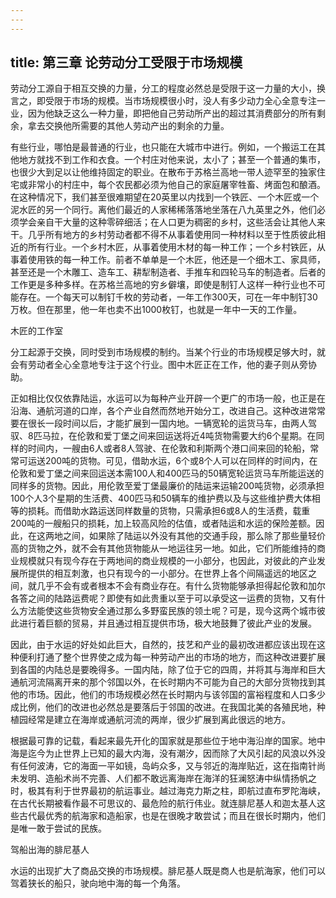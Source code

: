 ```yaml
---
---
---
```

title: 第三章 论劳动分工受限于市场规模
---

劳动分工源自于相互交换的力量，分工的程度必然总是受限于这一力量的大小，换言之，即受限于市场的规模。当市场规模很小时，没人有多少动力全心全意专注一业，因为他缺乏这么一种力量，即把他自己劳动所产出的超过其消费部分的所有剩余，拿去交换他所需要的其他人劳动产出的剩余的力量。

有些行业，哪怕是最普通的行业，也只能在大城市中进行。例如，一个搬运工在其他地方就找不到工作和衣食。一个村庄对他来说，太小了；甚至一个普通的集市，也很少大到足以让他维持固定的职业。在散布于苏格兰高地一带人迹罕至的独家住宅或非常小的村庄中，每个农民都必须为他自己的家庭屠宰牲畜、烤面包和酿酒。在这种情况下，我们甚至很难期望在20英里以内找到一个铁匠、一个木匠或一个泥水匠的另一个同行。离他们最近的人家稀稀落落地坐落在八九英里之外，他们必须学会亲自干大量的这种零碎细活；在人口更为稠密的乡村，这些活会让其他人来干。几乎所有地方的乡村劳动者都不得不从事着使用同一种材料以至于性质彼此相近的所有行业。一个乡村木匠，从事着使用木材的每一种工作；一个乡村铁匠，从事着使用铁的每一种工作。前者不单单是一个木匠，他还是一个细木工、家具师，甚至还是一个木雕工、造车工、耕犁制造者、手推车和四轮马车的制造者。后者的工作更是多种多样。在苏格兰高地的穷乡僻壤，即使是制钉人这样一种行业也不可能存在。一个每天可以制钉千枚的劳动者，一年工作300天，可在一年中制钉30万枚。但在那里，他一年也卖不出1000枚钉，也就是一年中一天的工作量。



木匠的工作室

分工起源于交换，同时受到市场规模的制约。当某个行业的市场规模足够大时，就会有劳动者全心全意地专注于这个行业。图中木匠正在工作，他的妻子则从旁协助。

正如相比仅仅依靠陆运，水运可以为每种产业开辟一个更广的市场一般，也正是在沿海、通航河道的口岸，各个产业自然而然地开始分工，改进自己。这种改进常常要在很长一段时间以后，才能扩展到一国内地。一辆宽轮的运货马车，由两人驾驭、8匹马拉，在伦敦和爱丁堡之间来回运送将近4吨货物需要大约6个星期。在同样的时间内，一艘由6人或者8人驾驶、在伦敦和利斯两个港口间来回的轮船，常常可运送200吨的货物。可见，借助水运，6个或8个人可以在同样的时间内，在伦敦和爱丁堡之间来回运送本需100人和400匹马的50辆宽轮运货马车所能运送的同样多的货物。因此，用伦敦至爱丁堡最廉价的陆运来运输200吨货物，必须承担100个人3个星期的生活费、400匹马和50辆车的维护费以及与这些维护费大体相等的损耗。而借助水路运送同样数量的货物，只需承担6或8人的生活费，载重200吨的一艘船只的损耗，加上较高风险的估值，或者陆运和水运的保险差额。因此，在这两地之间，如果除了陆运以外没有其他的交通手段，那么除了那些量轻价高的货物之外，就不会有其他货物能从一地运往另一地。如此，它们所能维持的商业规模就只有现今存在于两地间的商业规模的一小部分，也因此，对彼此的产业发展所提供的相互刺激，也只有现今的一小部分。在世界上各个间隔遥远的地区之间，就几乎不会有或者根本不会有商业存在。有什么货物能够承担得起伦敦和加尔各答之间的陆路运费呢？即使有如此贵重以至于可以承受这一运费的货物，又有什么方法能使这些货物安全通过那么多野蛮民族的领土呢？可是，现今这两个城市彼此进行着巨额的贸易，并且通过相互提供市场，极大地鼓舞了彼此产业的发展。

因此，由于水运的好处如此巨大，自然的，技艺和产业的最初改进都应该出现在这种便利打通了整个世界使之成为每一种劳动产出的市场的地方，而这种改进要扩展到各国的内陆总是要晚得多。一国内陆，除了位于它的四周，并将其与海岸和巨大通航河流隔离开来的那个邻国以外，在长时期内不可能为自己的大部分货物找到其他的市场。因此，他们的市场规模必然在长时期内与该邻国的富裕程度和人口多少成比例，他们的改进也必然总是要落后于邻国的改进。在我国北美的各殖民地，种植园经常是建立在海岸或通航河流的两岸，很少扩展到离此很远的地方。

根据最可靠的记载，看起来最先开化的国家就是那些位于地中海沿岸的国家。地中海是迄今为止世界上已知的最大内海，没有潮汐，因而除了大风引起的风浪以外没有任何波涛，它的海面一平如镜，岛屿众多，又与邻近的海岸贴近，这在指南针尚未发明、造船术尚不完善、人们都不敢远离海岸在海洋的狂澜怒涛中纵情扬帆之时，极其有利于世界最初的航运事业。越过海克力斯之柱，即航过直布罗陀海峡，在古代长期被看作最不可思议的、最危险的航行伟业。就连腓尼基人和迦太基人这些古代最优秀的航海家和造船家，也是在很晚才敢尝试；而且在很长时期内，他们是唯一敢于尝试的民族。



驾船出海的腓尼基人

水运的出现扩大了商品交换的市场规模。腓尼基人既是商人也是航海家，他们可以驾着狭长的船只，驶向地中海的每一个角落。
